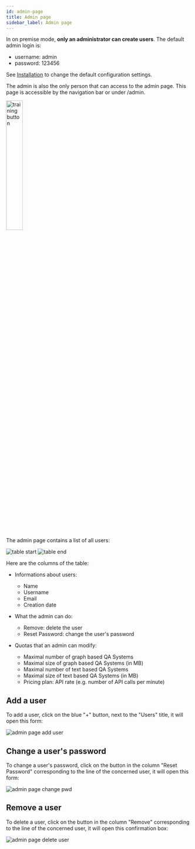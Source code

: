 ```yaml
---
id: admin-page
title: Admin page
sidebar_label: Admin page
---
```


In on premise mode, **only an administrator can create users**. The default admin login is:

- username: admin
- password: 123456

See [Installation](install) to change the default configuration settings.

The admin is also the only person that can access to the admin page. This page is accessible by the navigation bar or under /admin.

<Image src='/img/screenshots/premise-mode/admin-navbar.png' alt='training button' width= '30%' centered />

The admin page contains a list of all users:

<Image src='/img/screenshots/premise-mode/admin-table-start.png' alt='table start'/>
<Image src='/img/screenshots/premise-mode/admin-table-end.png' alt='table end'/>

Here are the columns of the table:

- Informations about users:
    - Name
    - Username
    - Email
    - Creation date

- What the admin can do:
    - Remove: delete the user
    - Reset Password: change the user's password

- Quotas that an admin can modify:
    - Maximal number of graph based QA Systems
    - Maximal size of graph based QA Systems (in MB)
    - Maximal number of text based QA Systems
    - Maximal size of text based QA Systems (in MB)
    - Pricing plan: API rate (e.g. number of API calls per minute)


## Add a user
To add a user, click on the blue "+" button, next to the "Users" title, it will open this form:

<Image src='/img/screenshots/premise-mode/admin-add-user.png' alt='admin page add user' />

## Change a user's password
To change a user's password, click on the button in the column "Reset Password" corresponding to the line of the concerned user, it will open this form:

<Image src='/img/screenshots/premise-mode/admin-change-pwd.png' alt='admin page change pwd' />

## Remove a user
To delete a user, click on the button in the column "Remove" corresponding to the line of the concerned user, it will open this confirmation box:

<Image src='/img/screenshots/premise-mode/admin-delete-user.png' alt='admin page delete user' />
